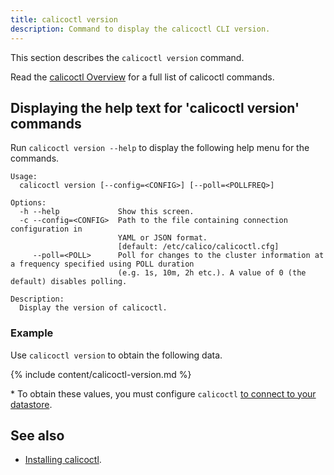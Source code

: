 ```yaml
---
title: calicoctl version
description: Command to display the calicoctl CLI version.
---
```


This section describes the `calicoctl version` command.

Read the [calicoctl Overview](overview.mdx)
for a full list of calicoctl commands.

## Displaying the help text for 'calicoctl version' commands

Run `calicoctl version --help` to display the following help menu for the
commands.

```
Usage:
  calicoctl version [--config=<CONFIG>] [--poll=<POLLFREQ>]

Options:
  -h --help             Show this screen.
  -c --config=<CONFIG>  Path to the file containing connection configuration in
                        YAML or JSON format.
                        [default: /etc/calico/calicoctl.cfg]
     --poll=<POLL>      Poll for changes to the cluster information at a frequency specified using POLL duration
                        (e.g. 1s, 10m, 2h etc.). A value of 0 (the default) disables polling.

Description:
  Display the version of calicoctl.
```


### Example

Use `calicoctl version` to obtain the following data.

{% include content/calicoctl-version.md %}

\* To obtain these values, you must configure `calicoctl`
   [to connect to your datastore](../../maintenance/calicoctl/configure/overview.mdx).


## See also

-  [Installing calicoctl](../../maintenance/calicoctl/install.mdx).
